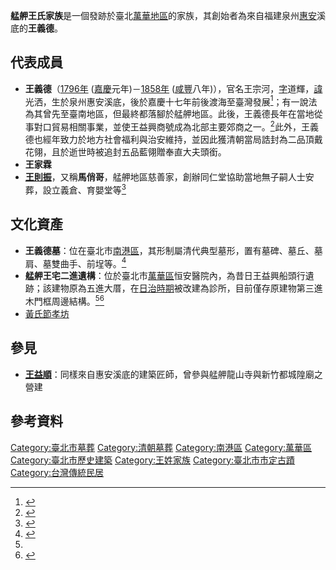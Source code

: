 {{tw monument
|name=王義德墓
|formername=
|image=
|imagename=
|othername=
|formalname=
|level=直轄市定古蹟
|class=墓葬
|time=1858年 (咸豐八年)
|destroyed=
|date=2006年1月10日
|material=泉州花崗白石 
|location=臺北市[[南港區|南港區]]新光段1小段99地號
|when=
|quantity=
|website=
|reg_url =https://nchdb.boch.gov.tw/assets/advanceSearch/monument/20060110000001
}}
{{tw monument
|name=艋舺王宅二進遺構
|formername=
|image=
|imagename=
|othername=
|formalname=
|level=歷史建築
|class=宅第
|time=
|destroyed=
|date=2006年1月16日
|material= 
|location=臺北市[[萬華區|萬華區]]西昌街177號
|when=
|quantity=
|website=
|reg_url =https://nchdb.boch.gov.tw/assets/advanceSearch/historicalBuilding/20060116000001
}}
'''艋舺王氏家族'''是一個發跡於臺北[[萬華區|萬華地區]]的家族，其創始者為來自福建泉州[[惠安县|惠安]]溪底的'''王義德'''。

== 代表成員 ==
* '''王義德'''（[[1796年|1796年]] ([[嘉慶|嘉慶]]元年)－[[1858年|1858年]] ([[咸豐|咸豐]]八年)），官名王宗河，[[表字|字]]道輝，[[名諱|諱]]光洒，生於泉州惠安溪底，後於嘉慶十七年前後渡海至臺灣發展<ref name=":0">{{Cite web|url=https://nchdb.boch.gov.tw/assets/advanceSearch/monument/20060110000001|title=王義德墓|accessdate=|date=|last=|work=文化部文化資產局}}</ref>；有一說法為其曾先至臺南地區，但最終都落腳於艋舺地區。此後，王義德長年在當地從事對口貿易相關事業，並使王益興商號成為北部主要郊商之一。<ref>{{Cite web|url=http://blog.xuite.net/doublefish2/wretch/142671117-%E7%8E%8B%E7%BE%A9%E5%BE%B7%E5%A2%93(%E5%B8%82%E5%AE%9A%E5%8F%A4%E8%B9%9F)|title=王義德墓(市定古蹟)|accessdate=2017-01-05|last=(doublefish2)|first=二魚|work=隨意窩 Xuite日誌}}</ref>此外，王義德也經年致力於地方社會福利與治安維持，並因此獲清朝當局誥封為二品頂戴花翎，且於逝世時被追封五品藍翎贈奉直大夫頭銜。
* '''王家霖'''
* '''[[王則振|王則振]]'''，又稱'''馬俏哥'''，艋舺地區慈善家，創辦同仁堂協助當地無子嗣人士安葬，設立義倉、育嬰堂等<ref>{{Cite web|url=http://www.merit-times.com.tw/newspage.aspx?unid=152588|title=人間福報 : 清代善人 王義德墓列古蹟|accessdate=2017-01-05}}</ref>

== 文化資產 ==
* '''王義德墓'''：位在臺北市[[南港區|南港區]]，其形制屬清代典型墓形，置有墓碑、墓丘、墓肩、墓雙曲手、前埕等。<ref>{{Cite web|url=https://nchdb.boch.gov.tw/assets/advanceSearch/monument/20060110000001|title=王義德墓|accessdate=|work=文化部文化資產局}}</ref>
* '''艋舺王宅二進遺構'''：位於臺北市[[萬華區|萬華區]]恒安醫院內，為昔日王益興船頭行遺跡；該建物原為五進大厝，在[[台灣日治時期|日治時期]]被改建為診所，目前僅存原建物第三進木門框周邊結構。<ref name=":0" /><ref>{{Cite web|url=https://nchdb.boch.gov.tw/assets/advanceSearch/historicalBuilding/20060116000001|title=艋舺王宅二進遺構|accessdate=|date=|last=|work=文化部文化資產局}}</ref>
*[[黃氏節孝坊|黃氏節孝坊]]

== 參見 ==
* '''[[王益順|王益順]]'''：同樣來自惠安溪底的建築匠師，曾參與艋舺龍山寺與新竹都城隍廟之營建

==參考資料==
{{Reflist}}

{{臺北市文化資產}}
{{台灣直轄市定古蹟}}
[[Category:臺北市墓葬|Category:臺北市墓葬]]
[[Category:清朝墓葬|Category:清朝墓葬]]
[[Category:南港區|Category:南港區]]
[[Category:萬華區|Category:萬華區]]
[[Category:臺北市歷史建築|Category:臺北市歷史建築]]
[[Category:王姓家族|Category:王姓家族]]
[[Category:臺北市市定古蹟|Category:臺北市市定古蹟]]
[[Category:台灣傳統民居|Category:台灣傳統民居]]